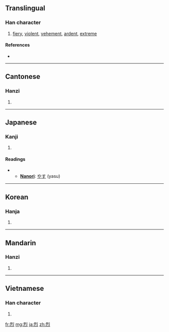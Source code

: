 ==Translingual==

===Han character===
{{Han char|rn=86|rad=火|as=06|sn=10|four=1233<sub>0</sub>|canj=一弓火 (MNF)}}

# [[fiery]], [[violent]], [[vehement]], [[ardent]], [[extreme]]

====References====
* {{Han ref|kx=0669.160|dkj=18987|dj=1078.210|hdz=32201.120|uh=70C8|ud=28872|bh=AF50|bd=44880}}

----

==Cantonese==

===Hanzi===
{{yue-hanzi|jyut=|y=lit6}}

# {{defn|Cantonese|sort=火06}}

----

==Japanese==

===Kanji===
{{ja-kanji|grade=c|rs=火06}}

# {{defn|Japanese|sort=火06}}

====Readings====
* {{ja-readings|on=[[れつ]] (retsu)|kun=[[はげしい]] (hageshii)}}
** '''[[Nanori]]''': [[やす]] (yasu)

----

==Korean==

===Hanja===
{{ko-hanja|hangeul=렬>열|eumhun=|rv=ryeol>yeol|mr=ryŏl>yŏl|y=lyel>yel}}

# {{defn|Korean|sort=火06}}

----

==Mandarin==

===Hanzi===
{{cmn-hanzi|pin=[[liè]] ([[lie4]]), [[yàng]] ([[yang4]])|wg=lieh<sup>4</sup>, yang<sup>4</sup>}}

# {{defn|Mandarin|sort=火06}}

----

==Vietnamese==

===Han character===
{{vi-hantu|[[liệt]], [[lét]], [[lẹt]], [[lết]], [[lướt]], [[rét]], [[rẹt]], [[riệt]]|rs=火06}}

# {{defn|Vietnamese|sort=火06}}

[[fr:烈]]
[[mg:烈]]
[[ja:烈]]
[[zh:烈]]